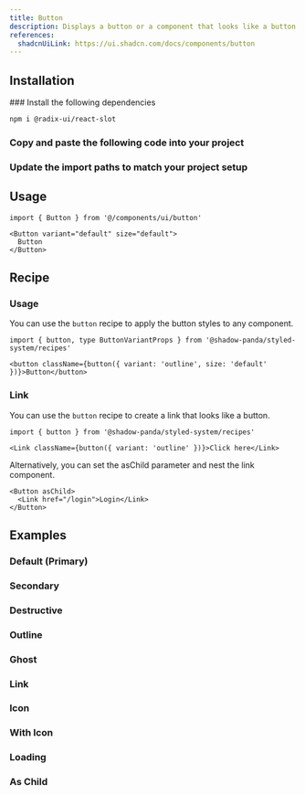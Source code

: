 ```yaml
---
title: Button
description: Displays a button or a component that looks like a button.
references:
  shadcnUiLink: https://ui.shadcn.com/docs/components/button
---
```


<ComponentPreview name="button" withRecipe />

## Installation

<Steps>
### Install the following dependencies

```bash npm2yarn
npm i @radix-ui/react-slot
```

### Copy and paste the following code into your project

<ComponentSource name="button" />

### Update the import paths to match your project setup

</Steps>

## Usage

```tsx
import { Button } from '@/components/ui/button'
```

```tsx
<Button variant="default" size="default">
  Button
</Button>
```

## Recipe

### Usage

You can use the `button` recipe to apply the button styles to any component.

```tsx
import { button, type ButtonVariantProps } from '@shadow-panda/styled-system/recipes'
```

```tsx
<button className={button({ variant: 'outline', size: 'default' })}>Button</button>
```

### Link

You can use the `button` recipe to create a link that looks like a button.

```tsx
import { button } from '@shadow-panda/styled-system/recipes'
```

```tsx
<Link className={button({ variant: 'outline' })}>Click here</Link>
```

Alternatively, you can set the asChild parameter and nest the link component.

```tsx
<Button asChild>
  <Link href="/login">Login</Link>
</Button>
```

## Examples

### Default (Primary)

<ComponentPreview name="button" />

### Secondary

<ComponentPreview name="button" type="secondary" />

### Destructive

<ComponentPreview name="button" type="destructive" />

### Outline

<ComponentPreview name="button" type="outline" />

### Ghost

<ComponentPreview name="button" type="ghost" />

### Link

<ComponentPreview name="button" type="link" />

### Icon

<ComponentPreview name="button" type="icon" />

### With Icon

<ComponentPreview name="button" type="with-icon" />

### Loading

<ComponentPreview name="button" type="loading" />

### As Child

<ComponentPreview name="button" type="as-child" />
